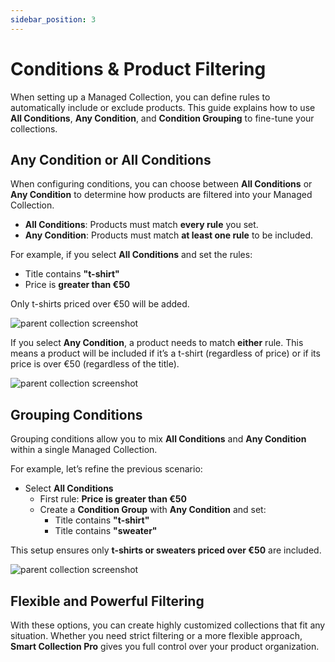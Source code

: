 ```yaml
---
sidebar_position: 3
---
```


# Conditions & Product Filtering

When setting up a Managed Collection, you can define rules to automatically include or exclude products. This guide explains how to use **All Conditions**, **Any Condition**, and **Condition Grouping** to fine-tune your collections.

## Any Condition or All Conditions

When configuring conditions, you can choose between **All Conditions** or **Any Condition** to determine how products are filtered into your Managed Collection.

- **All Conditions**: Products must match **every rule** you set.
- **Any Condition**: Products must match **at least one rule** to be included.

For example, if you select **All Conditions** and set the rules:
- Title contains **"t-shirt"**
- Price is **greater than €50**

Only t-shirts priced over €50 will be added.

![parent collection screenshot](./img/conditions/tshirt-and-50.png)

If you select **Any Condition**, a product needs to match **either** rule. This means a product will be included if it’s a t-shirt (regardless of price) or if its price is over €50 (regardless of the title).

![parent collection screenshot](./img/conditions/tshirt-or-50.png)

## Grouping Conditions

Grouping conditions allow you to mix **All Conditions** and **Any Condition** within a single Managed Collection.

For example, let’s refine the previous scenario:
- Select **All Conditions**
  - First rule: **Price is greater than €50**
  - Create a **Condition Group** with **Any Condition** and set:
    - Title contains **"t-shirt"**
    - Title contains **"sweater"**

This setup ensures only **t-shirts or sweaters priced over €50** are included.

![parent collection screenshot](./img/conditions/tshirt-or-sweater-and-50.png)

## Flexible and Powerful Filtering
With these options, you can create highly customized collections that fit any situation. Whether you need strict filtering or a more flexible approach, **Smart Collection Pro** gives you full control over your product organization.

